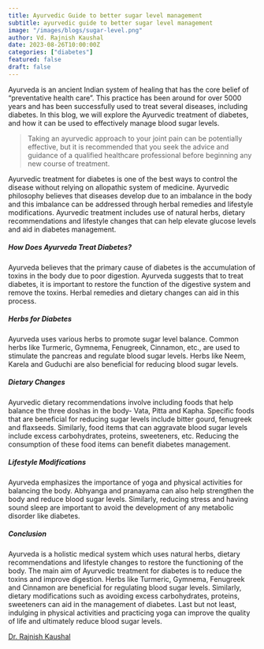 ```yaml
---
title: Ayurvedic Guide to better sugar level management
subtitle: ayurvedic guide to better sugar level management
image: "/images/blogs/sugar-level.png"
author: Vd. Rajnish Kaushal
date: 2023-08-26T10:00:00Z
categories: ["diabetes"]
featured: false
draft: false
---
```


Ayurveda is an ancient Indian system of healing that has the core belief of “preventative health care”. This practice has been around for over 5000 years and has been successfully used to treat several diseases, including diabetes. In this blog, we will explore the Ayurvedic treatment of diabetes, and how it can be used to effectively manage blood sugar levels.
<Blockquote name="">
  Taking an ayurvedic approach to your joint pain can be potentially effective, but it is recommended that you seek the advice and guidance of a qualified healthcare professional before beginning any new course of treatment.
</Blockquote>

Ayurvedic treatment for diabetes is one of the best ways to control the disease without relying on allopathic system of medicine. Ayurvedic philosophy believes that diseases develop due to an imbalance in the body and this imbalance can be addressed through herbal remedies and lifestyle modifications. Ayurvedic treatment includes use of natural herbs, dietary recommendations and lifestyle changes that can help elevate glucose levels and aid in diabetes management.

<h5>How Does Ayurveda Treat Diabetes?</h5>

Ayurveda believes that the primary cause of diabetes is the accumulation of toxins in the body due to poor digestion. Ayurveda suggests that to treat diabetes, it is important to restore the function of the digestive system and remove the toxins. Herbal remedies and dietary changes can aid in this process.

<h5>Herbs for Diabetes</h5>

Ayurveda uses various herbs to promote sugar level balance. Common herbs like Turmeric, Gymnema, Fenugreek, Cinnamon, etc., are used to stimulate the pancreas and regulate blood sugar levels. Herbs like Neem, Karela and Guduchi are also beneficial for reducing blood sugar levels.

<h5>Dietary Changes</h5>

Ayurvedic dietary recommendations involve including foods that help balance the three doshas in the body- Vata, Pitta and Kapha. Specific foods that are beneficial for reducing sugar levels include bitter gourd, fenugreek and flaxseeds. Similarly, food items that can aggravate blood sugar levels include excess carbohydrates, proteins, sweeteners, etc. Reducing the consumption of these food items can benefit diabetes management.

<h5>Lifestyle Modifications</h5>

Ayurveda emphasizes the importance of yoga and physical activities for balancing the body. Abhyanga and pranayama can also help strengthen the body and reduce blood sugar levels. Similarly, reducing stress and having sound sleep are important to avoid the development of any metabolic disorder like diabetes.

<h5>Conclusion</h5>

Ayurveda is a holistic medical system which uses natural herbs, dietary recommendations and lifestyle changes to restore the functioning of the body. The main aim of Ayurvedic treatment for diabetes is to reduce the toxins and improve digestion. Herbs like Turmeric, Gymnema, Fenugreek and Cinnamon are beneficial for regulating blood sugar levels. Similarly, dietary modifications such as avoiding excess carbohydrates, proteins, sweeteners can aid in the management of diabetes. Last but not least, indulging in physical activities and practicing yoga can improve the quality of life and ultimately reduce blood sugar levels.







<div class="text-center mt-8">
        <a href="/doctors/rajnish-kaushal" class="btn btn-primary">Dr. Rajnish Kaushal</a> 
      </div>